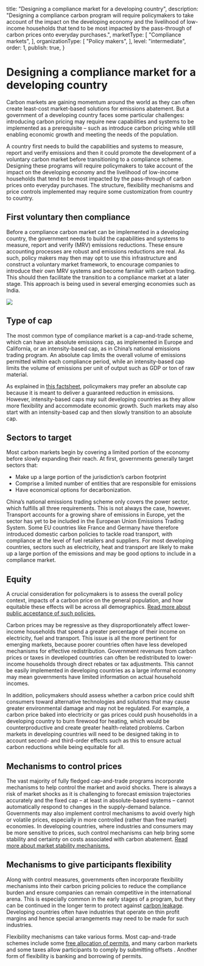   title: "Designing a compliance market for a developing country",
  description: "Designing a compliance carbon program will require policymakers to take account of the impact on the developing economy and the livelihood of low-income households that tend to be most impacted by the pass-through of carbon prices onto everyday purchases.",
  marketType: [
    "Compliance markets",
  ],
  organizationType: [
    "Policy makers",
  ],
  level: "intermediate",
  order: 1,
  publish: true,
}

# Designing a compliance market for a developing country

Carbon markets are gaining momentum around the world as they can often create least-cost market-based solutions for emissions abatement. But a government of a developing country faces some particular challenges: introducing carbon pricing may require new capabilities and systems to be implemented as a prerequisite – such as  introduce carbon pricing while still enabling economic growth and meeting the needs of the population.

<KeyMessage>
A country first needs to build the capabilities and systems to measure, report and verify emissions and then it could promote the development of a voluntary carbon market before transitioning to a compliance scheme. Designing these programs will require policymakers to take account of the impact on the developing economy and the livelihood of low-income households that tend to be most impacted by the pass-through of carbon prices onto everyday purchases. The structure, flexibility mechanisms and price controls implemented may require some customization from country to country.
</KeyMessage>

## First voluntary then compliance
Before a compliance carbon market can be implemented in a developing country, the government needs to build the capabilities and systems to measure, report and verify (MRV) emissions reductions. These ensure accounting processes are robust and emissions reductions are real. As such, policy makers may then may opt to use this infrastructure and construct a voluntary market framework, to encourage companies to introduce their own MRV systems and become familiar with carbon trading. This should then facilitate the transition to a compliance market at a later stage. This approach is being used in several emerging economies such as India.

<Image src="emerging-markets-1.png" ratio={0} />

## Type of cap
The most common type of compliance market is a cap-and-trade scheme, which can have an absolute emissions cap, as implemented in Europe and California, or an intensity-based cap, as in China’s national emissions trading program. An absolute cap limits the overall volume of emissions permitted within each compliance period, while an intensity-based cap limits the volume of emissions per unit of output such as GDP or ton of raw material. 

As explained in [this factsheet](factsheets/caps-and-allocation/), policymakers may prefer an absolute cap because it is meant to deliver a guaranteed reduction in emissions. However, intensity-based caps may suit developing countries as they allow more flexibility and accommodate economic growth. Such markets may also start with an intensity-based cap and then slowly transition to an absolute cap. 

## Sectors to target
Most carbon markets begin by covering a limited portion of the economy before slowly expanding their reach. At first, governments generally target sectors that:
- Make up a large portion of the jurisdiction’s carbon footprint
- Comprise a limited number of entities that are responsible for emissions
- Have economical options for decarbonization.

China’s national emissions trading scheme only covers the power sector, which fulfills all three requirements. This is not always the case, however. Transport accounts for a growing share of emissions in Europe, yet the sector has yet to be included in the European Union Emissions Trading System. Some EU countries like France and Germany have therefore introduced domestic carbon policies to tackle road transport, with compliance at the level of fuel retailers and suppliers. For most developing countries, sectors such as electricity, heat and transport are likely to make up a large portion of the emissions and may be good options to include in a compliance market. 

## Equity 	
A crucial consideration for policymakers is to assess the overall policy context, impacts of a carbon price on the general population, and how equitable these effects will be across all demographics. [Read more about public acceptance of such policies.](/factsheets/public-acceptance/)

Carbon prices may be regressive as they disproportionately affect lower-income households that spend a greater percentage of their income on electricity, fuel and transport. This issue is all the more pertinent for emerging markets, because poorer countries often have less developed mechanisms for effective redistribution.   Government revenues from carbon prices or taxes in developed countries can often be redistributed to lower-income households through direct rebates or tax adjustments. This cannot be easily implemented in developing countries as a large informal economy may mean governments have limited information on actual household incomes. 

In addition, policymakers should assess whether a carbon price could shift consumers toward alternative technologies and solutions that may cause greater environmental damage and may not be regulated. For example, a carbon price baked into electricity or gas prices could push households in a developing country to burn firewood for heating, which would be counterproductive and create greater health-related problems. Carbon markets in developing countries will need to be designed taking in to account second- and third-order effects such as this to ensure actual carbon reductions while being equitable for all. 

## Mechanisms to control prices
The vast majority of fully fledged cap-and-trade programs incorporate mechanisms to help control the market and avoid shocks. There is always a risk of market shocks as it is challenging to forecast emission trajectories accurately and the fixed cap – at least in absolute-based systems – cannot automatically respond to changes in the supply-demand balance. Governments may also implement control mechanisms to avoid overly high or volatile prices, especially in more controlled (rather than free market) economies. In developing countries, where industries and consumers may be more sensitive to prices, such control mechanisms can help bring some stability and certainty on costs associated with carbon abatement. [Read more about market stability mechanisms.](/factsheets/market-stability-mechanisms/)

## Mechanisms to give participants flexibility
Along with control measures, governments often incorporate flexibility mechanisms into their carbon pricing policies to reduce the compliance burden and ensure companies can remain competitive in the international arena. This is especially common in the early stages of a program, but they can be continued in the longer term to protect against [carbon leakage](/factsheets/carbon-leakage/). Developing countries often have industries that operate on thin profit margins and hence special arrangements may need to be made for such industries. 

Flexibility mechanisms can take various forms. Most cap-and-trade schemes include some [free allocation of permits](/factsheets/caps-and-allocation/), and many carbon markets and some taxes allow participants to comply by submitting offsets . Another form of flexibility is banking and borrowing of permits. 

